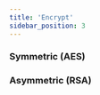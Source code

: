 ```yaml
---
title: 'Encrypt'
sidebar_position: 3
---
```



### Symmetric (AES)


<SdkCodeBlock
  ts={EncryptAesJs}
  py={EncryptAesPy}
  java={EncryptAesJava}
  php={EncryptAesPhp}
  go={EncryptAesGo}
/>

### Asymmetric (RSA)


<SdkCodeBlock
  ts={EncryptRsaJs}
  py={EncryptRsaPy}
  java={EncryptRsaJava}
  php={EncryptRsaPhp}
  go={EncryptRsaGo}
/>
